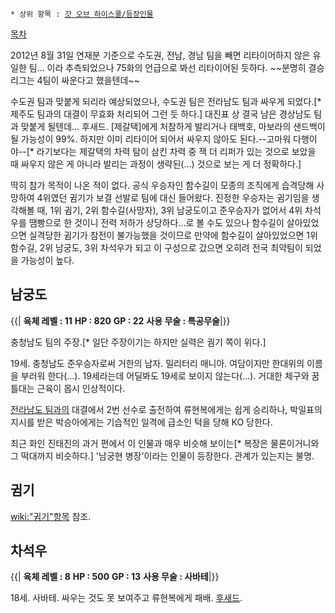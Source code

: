  * 상위 항목 : [[갓 오브 하이스쿨/등장인물]]

[[목차]]

2012년 8월 31일 연재분 기준으로 수도권, 전남, 경남 팀을 빼면 리타이어하지 않은 유일한 팀... 이라 추측되었으나 75화의 언급으로 봐선 리타이어된 듯하다. ~~분명히 결승 리그는 4팀이 싸운다고 했을텐데~~

수도권 팀과 맞붙게 되리라 예상되었으나, 수도권 팀은 전라남도 팀과 싸우게 되었다.[* 제주도 팀과의 대결이 무효화 처리되어 그런 듯 하다.] 대진표 상 결국 남은 경상남도 팀과 맞붙게 될텐데... 후새드. [제갈택]에게 처참하게 발리거나 태백호, 마보라의 샌드백이 될 가능성이 99%. 하지만 이미 리타이어 되어서 싸우지 않아도 된다.--고마워 다행이야--[* 라기보다는 제갈택의 차력 탐이 삼킨 차력 중 잭 더 리퍼가 있는 것으로 보았을 때 싸우지 않은 게 아니라 발리는 과정이 생략된(...) 것으로 보는 게 더 정확하다.]

딱히 참가 목적이 나온 적이 없다. 공식 우승자인 함수길이 모종의 조직에게 습격당해 사망하여 4위였던 귐기가 보결 선발로 팀에 대신 들어왔다. 진정한 우승자는 귐기임을 생각해볼 때, 1위 귐기, 2위 함수길(사망자), 3위 남궁도이고 준우승자가 없어서 4위 차석우를 땜빵으로 한 것이니 전력 저하가 상당하다...로 볼 수도 있으나 함수길이 살아있었으면 실격당한 귐기가 참전이 불가능했을 것이므로 만약에 함수길이 살아있었으면 1위 함수길, 2위 남궁도, 3위 차석우가 되고 이 구성으로 갔으면 오히려 전국 최약팀이 되었을 가능성이 높다.

== 남궁도 ==

{{|
'''육체 레벨 : 11'''
'''HP : 820'''
'''GP : 22'''
'''사용 무술 : 특공무술'''|}}

충청남도 팀의 주장.[* 일단 주장이기는 하지만 실력은 궘기 쪽이 위다.]

19세. 충청남도 준우승자로써 거한의 남자. 밀리터리 매니아. 여담이지만 한대위의 이름을 부러워 한다(...). 19세라는데 어딜봐도 19세로 보이지 않는다(...). 거대한 체구와 꿈틀대는 근육이 몹시 인상적이다.

[[전라남도 팀]]과의 대결에서 2번 선수로 출전하여 류현복에게는 쉽게 승리하나, 박일표의 지시를 받은 박승아에게는 기습적인 일격에 급소인 턱을 당해 KO 당한다.

최근 화인 진태진의 과거 편에서 이 인물과 매우 비슷해 보이는[* 복장은 물론이거니와 그 떡대까지 비슷하다.] '남궁현 병장'이라는 인물이 등장한다. 관계가 있는지는 불명.

== 귐기 ==
[[wiki:"귐기"항목]] 참조.
== 차석우 ==

{{|
'''육체 레벨 : 8'''
'''HP : 500'''
'''GP : 13'''
'''사용 무술 : 사바테'''|}}

18세. 사바테. 싸우는 것도 못 보여주고 류현복에게 패배. [[후새드]].
